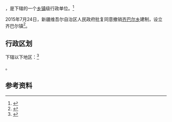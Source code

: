 {{中国乡级行政区|65/43/24/205/000}}

'''{{PAGENAMEBASE}}'''，是{{PRC admin/fullname|65/43/24/205/000|3}}下辖的一个[[乡镇|乡镇]]级行政单位。<ref>{{PRC admin/ref sgc|{{PRC admin/parent|65/43/24/205/000}}}}</ref>

2015年7月24日，新疆维吾尔自治区人民政府批复同意撤销[[齐巴尔乡|齐巴尔乡]]建制，设立齐巴尔镇<ref>{{Cite web |url=http://www.xjmca.gov.cn/xzqhtzgg/29687.jhtml |title=新疆维吾尔自治区人民政府关于同意哈巴河县齐巴尔乡撤乡设镇的批复（新政函〔2015〕178号） |access-date=2017-09-21 |archive-url=https://web.archive.org/web/20170921143936/http://www.xjmca.gov.cn/xzqhtzgg/29687.jhtml |archive-date=2017-09-21 |dead-url=yes }}</ref>。

== 行政区划 ==

{{PAGENAMEBASE}}下辖以下地区：<ref>{{PRC admin/ref sgc|65/43/24/205/000}}</ref>

{{PRC admin/children|65/43/24/205/000}}。

== 参考资料 ==

{{reflist}}

{{行政区划小作品}}
{{PRC admin/navcat|65/43/24/205/000}}
